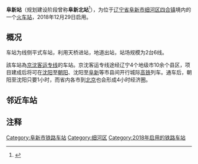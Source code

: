 {{for|原名阜新站的车站|阜新南站}}
{{multiple issues| 
{{Expand|time=2018-05-04T10:07:16+00:00}} 
{{Refimprove|time=2018-05-04T10:07:16+00:00}} 
}}
{{Infobox China railway station
| 车站名称 = 阜新站
| 图片 = [[File:阜新站站楼.jpg|thumb]]
| 图片介绍 = 
| 其他名称 = 阜新北站
| 车站拼音 = Fuxin
| 英文名称 = Fuxin Railway Station<ref>{{Cite web|title=铁道部:火车站名含"东西南北"统一改用拼音|url=http://news.sina.com.cn/o/2012-09-18/080725196193.shtml|accessdate=2018-05-01|archiveurl=https://web.archive.org/web/20170730073100/http://news.sina.com.cn/o/2012-09-18/080725196193.shtml|archivedate=2017-07-30|dead-url=no}}</ref><ref>{{cite journal|title=关于明确铁路车站站名英文译法的通知|author=[[铁道部运输局|铁道部运输局]]|journal=铁路客货运输专刊|issue=4|year=2012|page=6|id=运营运调电[2012]1911号}}</ref>
| 车站代码 = 67037
| 电报码 = FOT
| 拼音码 = FXI
| 车站类型 = 客运站
| 技术性质 = 
| 业务性质 = 
| 始建时间 = 2016年
| 开通运营 = 2018年12月29日
| 车站位置 = [[辽宁省|辽宁省]][[阜新市|阜新市]][[细河区|细河区]][[四合镇_(阜新市)|四合镇]]
| 坐标 = {{coord|42|3|21.49|N|121|39|15.12|E|display=inline,title}}
| 归属 = [[中国铁路沈阳局集团有限公司|中国铁路沈阳局集团有限公司]][[阜新车务段|阜新车务段]]<ref>{{cite web|title=【时刻表】京沈高铁模拟载客，来不及解释了，快上车！|url=http://www.sohu.com/a/279972390_349252|accessdate=2018-12-27|date=2018-12-06|work=[[沈阳日报|沈阳日报]]|archiveurl=https://web.archive.org/web/20181228034919/http://www.sohu.com/a/279972390_349252|archivedate=2018-12-28|dead-url=no}}</ref><ref>{{cite web|title=沈阳局阜新车务段2020年消防设备设施检测维保业务外包项目公开竞争性谈判公告|url=https://cg.95306.cn/baseinfor/notice/informationShow?id=0234678d-9536-40fe-ab5f-b1dc7bb423b2|accessdate=2020-07-01|date=2020-05-11|publisher=国铁采购平台|archiveurl=https://web.archive.org/web/20200703130837/https://cg.95306.cn/baseinfor/notice/informationShow?id=0234678d-9536-40fe-ab5f-b1dc7bb423b2|archivedate=2020-07-03|dead-url=no|quote=交付期及交付地点：新民北、黑山北、阜新、乌兰木图、北票、朝阳、奈林皋、喀左、牛河梁、清河门北、义县、新邱、义县西、新立屯14个站}}</ref>
| 线路 = [[京沈客运专线|京沈客运专线]]
| 车站等级 = 
| 使用状态 = 使用中
| 股道数目 = 6
| 正线 = 2
| 到发线 = 4
| 其它线 = 
| 月台数目 = 2
| 侧式站台 = 
| 岛式站台 = 2
| 站台面 = 4
| 网站 = 
| 站线配置图 = 
| name = 
}}

'''阜新站'''（规划建设阶段曾称'''阜新北站'''<ref>{{cite news|url=http://www.fxtp.gov.cn/shownews.asp?id=5357|title=市民争看京沈高铁阜新北站规划图|publisher=阜新市太平区人民政府|date=2014-03-19|accessdate=2018-05-10|archiveurl=https://web.archive.org/web/20180511012918/http://www.fxtp.gov.cn/shownews.asp?id=5357|archivedate=2018-05-11|dead-url=yes}}</ref>），为位于[[辽宁省|辽宁省]][[阜新市|阜新市]][[细河区|细河区]][[四合镇_(阜新市)|四合镇]]境内的一个[[火车站|火车站]]，2018年12月29日启用。

== 概况 ==
车站为线侧平式车站，利用天桥进站，地道出站，站场规模为2台6线。

該车站為[[京沈客运专线|京沈客运专线]]的车站。京沈客运专线途经辽宁4个地级市10余个县区，项目建成后将可在[[沈阳市|沈阳]]至[[朝阳市|朝阳]]、沈阳至[[阜新市|阜新]]等市县间开行城际[[高速鐵路|高铁]]列车。通车后，朝阳至沈阳只要1小时，而省内各市到[[北京|北京]]也会形成4小时经济圈。

== 邻近车站 ==
{{start rail box|[[中国铁路|中国铁路]]}}
{{s-inop|[[乌兰木图站|乌兰木图站]]|{{站|北京朝阳}}方向}}
{{s-line|[[京沈客运专线|京沈客运专线]]<br />← 33km 阜新站 56km →}}
{{s-inop|[[黑山北站|黑山北站]]|{{站|沈阳}}方向}}
{{end box}}

== 注释 ==
{{reflist}}

{{京沈客运专线}}
[[Category:阜新市铁路车站|Category:阜新市铁路车站]]
[[Category:细河区|Category:细河区]]
[[Category:2018年启用的铁路车站|Category:2018年启用的铁路车站]]